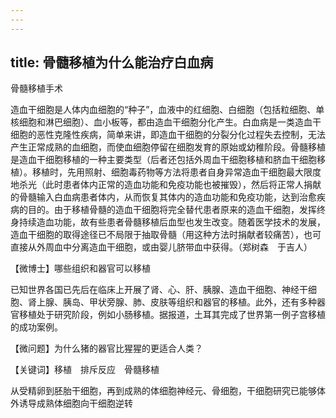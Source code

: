 ```yaml
---
---
---
```

title: 骨髓移植为什么能治疗白血病
---




骨髓移植手术



造血干细胞是人体内血细胞的“种子”，血液中的红细胞、白细胞（包括粒细胞、单核细胞和淋巴细胞）、血小板等，都由造血干细胞分化产生。白血病是一类造血干细胞的恶性克隆性疾病，简单来讲，即造血干细胞的分裂分化过程失去控制，无法产生正常成熟的血细胞，而使血细胞停留在细胞发育的原始或幼稚阶段。骨髓移植是造血干细胞移植的一种主要类型（后者还包括外周血干细胞移植和脐血干细胞移植）。移植时，先用照射、细胞毒药物等方法将患者自身异常造血干细胞最大限度地杀光（此时患者体内正常的造血功能和免疫功能也被摧毁），然后将正常人捐献的骨髓输入白血病患者体内，从而恢复其体内的造血功能和免疫功能，达到治愈疾病的目的。由于移植骨髓的造血干细胞将完全替代患者原来的造血干细胞，发挥终身持续造血功能，故有些患者骨髓移植后血型也发生改变。随着医学技术的发展，造血干细胞的取得途径已不局限于抽取骨髓（用这种方法时捐献者较痛苦），也可直接从外周血中分离造血干细胞，或由婴儿脐带血中获得。（郑树森　于吉人）





【微博士】哪些组织和器官可以移植

已知世界各国已先后在临床上开展了肾、心、肝、胰腺、造血干细胞、神经干细胞、肾上腺、胰岛、甲状旁腺、肺、皮肤等组织和器官的移植。此外，还有多种器官移植处于研究阶段，例如小肠移植。据报道，土耳其完成了世界第一例子宫移植的成功案例。

【微问题】为什么猪的器官比猩猩的更适合人类？

【关键词】移植　排斥反应　骨髓移植





从受精卵到胚胎干细胞，再到成熟的体细胞神经元、骨细胞，干细胞研究已能够体外诱导成熟体细胞向干细胞逆转